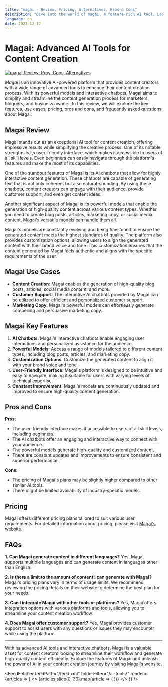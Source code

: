 ```yaml
---
title: "magai - Review, Pricing, Alternatives, Pros & Cons"
description: "Dive into the world of magai, a feature-rich AI tool. Learn about its features, pricing, and how it's making an impact. Don't miss out!"
language: en
date: 2023-12-17
---
```

        
# Magai: Advanced AI Tools for Content Creation


<BlogHeader />


[![magai Review: Pros, Cons, Alternatives](/ai-tools/magai.png)](https://magai.co/)



*Magai* is an innovative AI-powered platform that provides content creators with a wide range of advanced tools to enhance their content creation process. With its powerful models and interactive chatbots, Magai aims to simplify and streamline the content generation process for marketers, bloggers, and business owners. In this review, we will explore the key features, use cases, pricing, pros and cons, and frequently asked questions about Magai.

## Magai Review

Magai stands out as an exceptional AI tool for content creation, offering impressive results while simplifying the creative process. One of its notable strengths is its user-friendly interface, which makes it accessible to users of all skill levels. Even beginners can easily navigate through the platform's features and make the most of its capabilities.

One of the standout features of Magai is its AI chatbots that allow for highly interactive content generation. These chatbots are capable of generating text that is not only coherent but also natural-sounding. By using these chatbots, content creators can engage with their audience, provide customer support, and even get content ideas.

Another significant aspect of Magai is its powerful models that enable the generation of high-quality content across various content types. Whether you need to create blog posts, articles, marketing copy, or social media content, Magai's versatile models can handle them all.

Magai's models are constantly evolving and being fine-tuned to ensure the generated content meets the highest standards of quality. The platform also provides customization options, allowing users to align the generated content with their brand voice and tone. This customization ensures that the content generated by Magai feels authentic and aligns with the specific requirements of the user.

## Magai Use Cases

- **Content Creation**: Magai enables the generation of high-quality blog posts, articles, social media content, and more.
- **Customer Support**: The interactive AI chatbots provided by Magai can be utilized to offer efficient and personalized customer support.
- **Marketing Copy**: Magai's powerful models can effortlessly generate compelling and persuasive marketing copy.

## Magai Key Features

1. **AI Chatbots**: Magai's interactive chatbots enable engaging user interactions and personalized assistance for the audience.
2. **Powerful Models**: Access a range of models tailored to different content types, including blog posts, articles, and marketing copy.
3. **Customization Options**: Customize the generated content to align it with your brand voice and tone.
4. **User-Friendly Interface**: Magai's platform is designed to be intuitive and easy to navigate, making it suitable for users with varying levels of technical expertise.
5. **Constant Improvement**: Magai's models are continuously updated and improved to ensure high-quality content generation.

## Pros and Cons

**Pros**:
- The user-friendly interface makes it accessible to users of all skill levels, including beginners.
- The AI chatbots offer an engaging and interactive way to connect with your audience.
- The powerful models generate high-quality and customized content.
- There are constant updates and improvements to ensure consistent and superior performance.

**Cons**:
- The pricing of Magai's plans may be slightly higher compared to other similar AI tools.
- There might be limited availability of industry-specific models.

## Pricing

Magai offers different pricing plans tailored to suit various user requirements. For detailed information about pricing, please visit [Magai's website](https://magai.co/pricing).

## FAQs

**1. Can Magai generate content in different languages?**
Yes, Magai supports multiple languages and can generate content in languages other than English.

**2. Is there a limit to the amount of content I can generate with Magai?**
Magai's pricing plans vary in terms of usage limits. We recommend reviewing the pricing details on their website to determine the best plan for your needs.

**3. Can I integrate Magai with other tools or platforms?**
Yes, Magai offers integration options with various platforms and tools, allowing you to streamline your content creation workflow.

**4. Does Magai offer customer support?**
Yes, Magai provides customer support to assist users with any questions or issues they may encounter while using the platform.

---

With its advanced AI tools and interactive chatbots, Magai is a valuable asset for content creators looking to streamline their workflow and generate high-quality content efficiently. Explore the features of Magai and unleash the power of AI in your content creation journey by visiting [Magai's website](https://magai.co/).


<AdComponent />


<FeedFetcher feedPath="/feed.xml" folderFilter="/ai-tools/" render={articles => (
    <>
        <Cards>
            {articles.slice(0, 30).map(article => (
                <Card key={article.link} title={article.title} href={article.link} />
            ))}
        </Cards>
    </>
)} />

